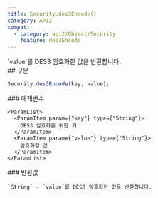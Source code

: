 ```yaml
---
title: Security.des3Encode()
category: API2
compat:
  - category: api2/Object/Security
    feature: des3Encode
---
```


<Section>
  `value`를 DES3 암호화한 값을 반환합니다.
</Section>
<Section>
  ## 구문

  ~~~js
  Security.des3Encode(key, value);
  ~~~

  <Section>
    ### 매개변수

    <ParamList>
      <ParamItem param={"key"} type={"String"}>
        DES3 암호화를 위한 키
      </ParamItem>
      <ParamItem param={"value"} type={"String"}>
        암호화할 값
      </ParamItem>
    </ParamList>
  </Section>
  <Section>
    ### 반환값

    `String` - `value`를 DES3 암호화한 값을 반환합니다.
  </Section>
</Section>